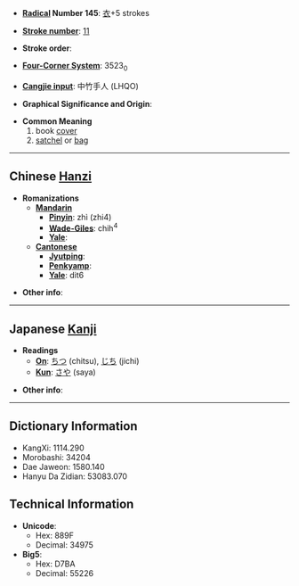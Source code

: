 * '''[[Wiktionary:Chinese radical index| Radical]] Number 145''': [[Wiktionary:Chinese radical index 衣|衣]]+5 strokes

* '''[[Wiktionary:Chinese total strokes index|Stroke number]]''': [[Wiktionary:Chinese total strokes index 11|11]]

* '''Stroke order''': 

* '''[[Wiktionary:Chinese four corner index|Four-Corner System]]''': 3523<sub>0</sub>

* '''[[Wiktionary:Chinese Cangjie index|Cangjie input]]''': 中竹手人 (LHQO)

* '''Graphical Significance and Origin''': 

* '''Common Meaning'''
*#book [[cover]]
*# [[satchel]] or [[bag]]

----

== Chinese [[Hanzi]] ==

* '''Romanizations'''
** '''[[Mandarin]]'''
*** '''[[Pinyin]]''': zhì (zhi4)
*** '''[[Wade-Giles]]''': chih<sup>4</sup>
*** '''[[Yale]]''': 
** '''[[Cantonese]]'''
*** '''[[Jyutping]]''':
*** '''[[Penkyamp]]''': 
*** '''[[Yale]]''': dit6

* '''Other info''': 

----

== Japanese [[Kanji]] ==

* '''Readings'''
** '''[[On]]''': [[ちつ]] (chitsu), [[じち]] (jichi)
** '''[[Kun]]''': [[さや]] (saya)

* '''Other info''':  

----

== Dictionary Information ==

* KangXi: 1114.290
* Morobashi: 34204
* Dae Jaweon: 1580.140
* Hanyu Da Zidian: 53083.070

== Technical Information ==

* '''Unicode''':
** Hex: 889F
** Decimal: 34975
* '''Big5''':
** Hex: D7BA
** Decimal: 55226